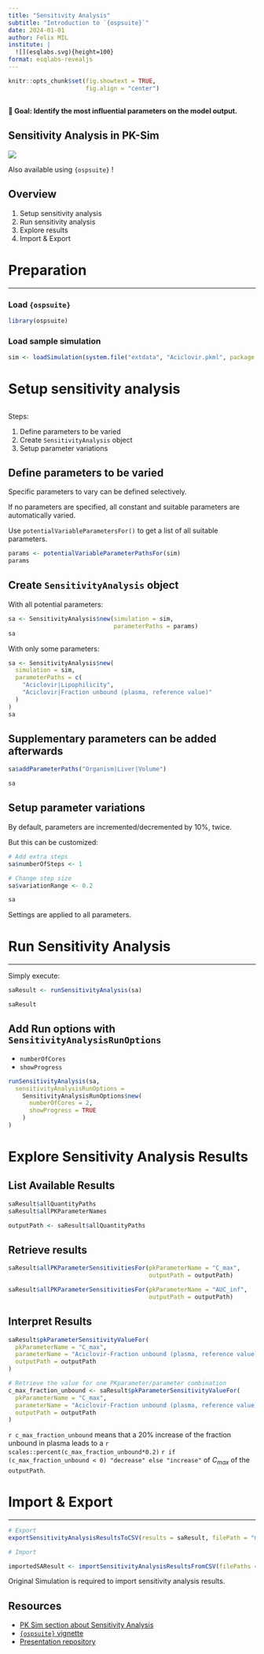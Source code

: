```yaml
---
title: "Sensitivity Analysis"
subtitle: "Introduction to `{ospsuite}`"
date: 2024-01-01
author: Felix MIL
institute: |
  ![](esqlabs.svg){height=100}
format: esqlabs-revealjs
---
```


```r
knitr::opts_chunk$set(fig.showtext = TRUE,
                      fig.align = "center")
```

## {.center}

:::center-x
 **🎯 Goal: Identify the most influential parameters on the model output.**
:::

##  Sensitivity Analysis in PK-Sim

![](https://881660647-files.gitbook.io/~/files/v0/b/gitbook-legacy-files/o/assets%2F-LNl6UIiFP7k0sNQthlR%2F-LOWPv3bS-p6gLjXajFs%2F-LOWQ5HAkIoayhFuXldn%2FSA_Parameters1.png?generation=1539232796810927&alt=media)


:::center-x
Also available using `{ospsuite}` !
:::


## Overview

1. Setup sensitivity analysis
2. Run sensitivity analysis
3. Explore results
4. Import & Export

# Preparation

---

### Load `{ospsuite}`

```r
library(ospsuite)
```
### Load sample simulation

```r
sim <- loadSimulation(system.file("extdata", "Aciclovir.pkml", package = "ospsuite"))
```

# Setup sensitivity analysis

## {.center}
Steps:

  1. Define parameters to be varied
  2. Create `SensitivityAnalysis` object
  3. Setup parameter variations

## Define parameters to be varied

Specific parameters to vary can be defined selectively.  

If no parameters are specified, all constant and suitable parameters are automatically varied.

Use `potentialVariableParametersFor()` to get a list of all suitable parameters.


```r
params <- potentialVariableParameterPathsFor(sim)
params
```

## Create `SensitivityAnalysis` object

With all potential parameters:

```r
sa <- SensitivityAnalysis$new(simulation = sim, 
                              parameterPaths = params)
sa
```
With only some parameters:

```r
sa <- SensitivityAnalysis$new(
  simulation = sim,
  parameterPaths = c(
    "Aciclovir|Lipophilicity",
    "Aciclovir|Fraction unbound (plasma, reference value)"
  )
)
sa
```


## {.center}

:::{.callout-note}
## Supplementary parameters can be added afterwards


```r
sa$addParameterPaths("Organism|Liver|Volume")

sa
```
:::


## Setup parameter variations

By default, parameters are incremented/decremented by 10%, twice.

But this can be customized:

```r
# Add extra steps
sa$numberOfSteps <- 1

# Change step size
sa$variationRange <- 0.2

sa
```

::: {.callout-important}
Settings are applied to all parameters.
:::

# Run Sensitivity Analysis

---

Simply execute:

```r
saResult <- runSensitivityAnalysis(sa)

saResult
```

:::{.callout-tip}
## Add Run options with `SensitivityAnalysisRunOptions`

- `numberOfCores`
- `showProgress`

```r
runSensitivityAnalysis(sa,
  sensitivityAnalysisRunOptions =
    SensitivityAnalysisRunOptions$new(
      numberOfCores = 2,
      showProgress = TRUE
    )
)
```
:::

# Explore Sensitivity Analysis Results

## List Available Results

```r
saResult$allQuantityPaths
saResult$allPKParameterNames

outputPath <- saResult$allQuantityPaths
```

## Retrieve results

```r
saResult$allPKParameterSensitivitiesFor(pkParameterName = "C_max",
                                        outputPath = outputPath)

saResult$allPKParameterSensitivitiesFor(pkParameterName = "AUC_inf",
                                        outputPath = outputPath)
```

## Interpret Results

```r
saResult$pkParameterSensitivityValueFor(
  pkParameterName = "C_max",
  parameterName = "Aciclovir-Fraction unbound (plasma, reference value)",
  outputPath = outputPath
)
```

```r
# Retrieve the value for one PKparameter/parameter combination
c_max_fraction_unbound <- saResult$pkParameterSensitivityValueFor(
  pkParameterName = "C_max",
  parameterName = "Aciclovir-Fraction unbound (plasma, reference value)",
  outputPath = outputPath
)
```

`r c_max_fraction_unbound` means that a 20% increase of the fraction unbound in plasma leads to a `r scales::percent(c_max_fraction_unbound*0.2)` `r if (c_max_fraction_unbound < 0) "decrease" else "increase"` of $C_{max}$ of the `outputPath`.


# Import & Export

---

```r
# Export
exportSensitivityAnalysisResultsToCSV(results = saResult, filePath = "mySAResults.csv")

# Import

importedSAResult <- importSensitivityAnalysisResultsFromCSV(filePaths = "mySAResults.csv", simulation = sim)
```


:::{.callout-important}
Original Simulation is required to import sensitivity analysis results.
:::


## Resources

- [PK Sim section about Sensitivity Analysis](https://docs.open-systems-pharmacology.org/shared-tools-and-example-workflows/sensitivity-analysis)
- [`{ospsuite}` vignette](https://www.open-systems-pharmacology.org/OSPSuite-R/articles/sensitivity-analysis.html)
- [Presentation repository](https://github.com/esqLABS/esqlabsR-training)
